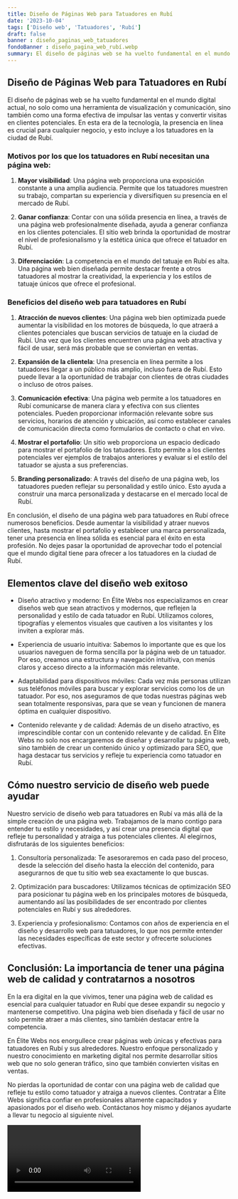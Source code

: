 ```yaml
---
title: Diseño de Páginas Web para Tatuadores en Rubí
date: '2023-10-04'
tags: ['Diseño web', 'Tatuadores', 'Rubí']
draft: false
banner : diseño_paginas_web_tatuadores
fondoBanner : diseño_pagina_web_rubí.webp
summary: El diseño de páginas web se ha vuelto fundamental en el mundo digital actual, no solo como una herramienta de visualización y comunicación, sino también como una forma efectiva de impulsar las ventas y convertir visitas en clientes potenciales. En esta era de la tecnología, la presencia en línea es crucial para cualquier negocio, y esto incluye a los tatuadores en la ciudad de Rubí.
---
```


## Diseño de Páginas Web para Tatuadores en Rubí

El diseño de páginas web se ha vuelto fundamental en el mundo digital actual, no solo como una herramienta de visualización y comunicación, sino también como una forma efectiva de impulsar las ventas y convertir visitas en clientes potenciales. En esta era de la tecnología, la presencia en línea es crucial para cualquier negocio, y esto incluye a los tatuadores en la ciudad de Rubí.

### Motivos por los que los tatuadores en Rubí necesitan una página web:

1. **Mayor visibilidad**: Una página web proporciona una exposición constante a una amplia audiencia. Permite que los tatuadores muestren su trabajo, compartan su experiencia y diversifiquen su presencia en el mercado de Rubí.

2. **Ganar confianza**: Contar con una sólida presencia en línea, a través de una página web profesionalmente diseñada, ayuda a generar confianza en los clientes potenciales. El sitio web brinda la oportunidad de mostrar el nivel de profesionalismo y la estética única que ofrece el tatuador en Rubí.

3. **Diferenciación**: La competencia en el mundo del tatuaje en Rubí es alta. Una página web bien diseñada permite destacar frente a otros tatuadores al mostrar la creatividad, la experiencia y los estilos de tatuaje únicos que ofrece el profesional.

### Beneficios del diseño web para tatuadores en Rubí

1. **Atracción de nuevos clientes**: Una página web bien optimizada puede aumentar la visibilidad en los motores de búsqueda, lo que atraerá a clientes potenciales que buscan servicios de tatuaje en la ciudad de Rubí. Una vez que los clientes encuentren una página web atractiva y fácil de usar, será más probable que se conviertan en ventas.

2. **Expansión de la clientela**: Una presencia en línea permite a los tatuadores llegar a un público más amplio, incluso fuera de Rubí. Esto puede llevar a la oportunidad de trabajar con clientes de otras ciudades o incluso de otros países.

3. **Comunicación efectiva**: Una página web permite a los tatuadores en Rubí comunicarse de manera clara y efectiva con sus clientes potenciales. Pueden proporcionar información relevante sobre sus servicios, horarios de atención y ubicación, así como establecer canales de comunicación directa como formularios de contacto o chat en vivo.

4. **Mostrar el portafolio**: Un sitio web proporciona un espacio dedicado para mostrar el portafolio de los tatuadores. Esto permite a los clientes potenciales ver ejemplos de trabajos anteriores y evaluar si el estilo del tatuador se ajusta a sus preferencias.

5. **Branding personalizado**: A través del diseño de una página web, los tatuadores pueden reflejar su personalidad y estilo único. Esto ayuda a construir una marca personalizada y destacarse en el mercado local de Rubí.

En conclusión, el diseño de una página web para tatuadores en Rubí ofrece numerosos beneficios. Desde aumentar la visibilidad y atraer nuevos clientes, hasta mostrar el portafolio y establecer una marca personalizada, tener una presencia en línea sólida es esencial para el éxito en esta profesión. No dejes pasar la oportunidad de aprovechar todo el potencial que el mundo digital tiene para ofrecer a los tatuadores en la ciudad de Rubí.

<GifSeo />

<Cta />

## Elementos clave del diseño web exitoso

- Diseño atractivo y moderno: En Élite Webs nos especializamos en crear diseños web que sean atractivos y modernos, que reflejen la personalidad y estilo de cada tatuador en Rubí. Utilizamos colores, tipografías y elementos visuales que cautiven a los visitantes y los inviten a explorar más.

- Experiencia de usuario intuitiva: Sabemos lo importante que es que los usuarios naveguen de forma sencilla por la página web de un tatuador. Por eso, creamos una estructura y navegación intuitiva, con menús claros y acceso directo a la información más relevante. 

- Adaptabilidad para dispositivos móviles: Cada vez más personas utilizan sus teléfonos móviles para buscar y explorar servicios como los de un tatuador. Por eso, nos aseguramos de que todas nuestras páginas web sean totalmente responsivas, para que se vean y funcionen de manera óptima en cualquier dispositivo.

- Contenido relevante y de calidad: Además de un diseño atractivo, es imprescindible contar con un contenido relevante y de calidad. En Élite Webs no solo nos encargaremos de diseñar y desarrollar tu página web, sino también de crear un contenido único y optimizado para SEO, que haga destacar tus servicios y refleje tu experiencia como tatuador en Rubí.

## Cómo nuestro servicio de diseño web puede ayudar

Nuestro servicio de diseño web para tatuadores en Rubí va más allá de la simple creación de una página web. Trabajamos de la mano contigo para entender tu estilo y necesidades, y así crear una presencia digital que refleje tu personalidad y atraiga a tus potenciales clientes. Al elegirnos, disfrutarás de los siguientes beneficios:

1. Consultoría personalizada: Te asesoraremos en cada paso del proceso, desde la selección del diseño hasta la elección del contenido, para asegurarnos de que tu sitio web sea exactamente lo que buscas.

2. Optimización para buscadores: Utilizamos técnicas de optimización SEO para posicionar tu página web en los principales motores de búsqueda, aumentando así las posibilidades de ser encontrado por clientes potenciales en Rubí y sus alrededores.

3. Experiencia y profesionalismo: Contamos con años de experiencia en el diseño y desarrollo web para tatuadores, lo que nos permite entender las necesidades específicas de este sector y ofrecerte soluciones efectivas.

## Conclusión: La importancia de tener una página web de calidad y contratarnos a nosotros

En la era digital en la que vivimos, tener una página web de calidad es esencial para cualquier tatuador en Rubí que desee expandir su negocio y mantenerse competitivo. Una página web bien diseñada y fácil de usar no solo permite atraer a más clientes, sino también destacar entre la competencia.

En Élite Webs nos enorgullece crear páginas web únicas y efectivas para tatuadores en Rubí y sus alrededores. Nuestro enfoque personalizado y nuestro conocimiento en marketing digital nos permite desarrollar sitios web que no solo generan tráfico, sino que también convierten visitas en ventas.

No pierdas la oportunidad de contar con una página web de calidad que refleje tu estilo como tatuador y atraiga a nuevos clientes. Contratar a Élite Webs significa confiar en profesionales altamente capacitados y apasionados por el diseño web. Contáctanos hoy mismo y déjanos ayudarte a llevar tu negocio al siguiente nivel.

<Video />

<CtaBot job='Tatuadores' city='Rubí'/>

<Gmaps query='Rubí+españa+maps' />